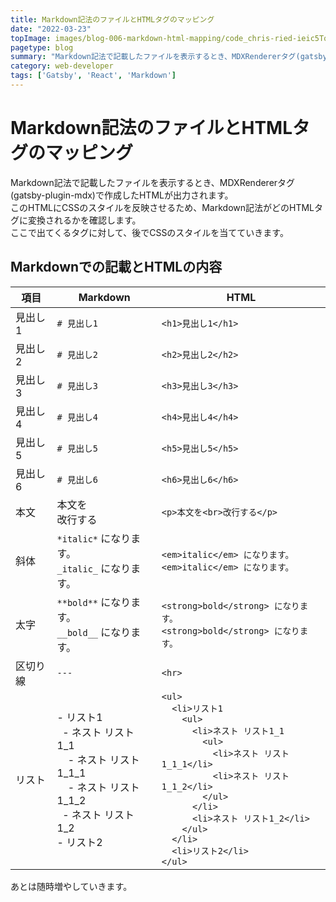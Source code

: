 ```yaml
---
title: Markdown記法のファイルとHTMLタグのマッピング
date: "2022-03-23"
topImage: images/blog-006-markdown-html-mapping/code_chris-ried-ieic5Tq8YMk-unsplash.jpg
pagetype: blog
summary: "Markdown記法で記載したファイルを表示するとき、MDXRendererタグ(gatsby-plugin-mdx)で作成したHTMLが出力されます。このHTMLにCSSのスタイルを反映させるため、Markdown記法がどのHTMLタグに反映されるかを書いていきます。"
category: web-developer
tags: ['Gatsby', 'React', 'Markdown']
---
```


# Markdown記法のファイルとHTMLタグのマッピング

Markdown記法で記載したファイルを表示するとき、MDXRendererタグ(gatsby-plugin-mdx)で作成したHTMLが出力されます。  
このHTMLにCSSのスタイルを反映させるため、Markdown記法がどのHTMLタグに変換されるかを確認します。  
ここで出てくるタグに対して、後でCSSのスタイルを当てていきます。

## Markdownでの記載とHTMLの内容

| 項目 | Markdown | HTML |
| --- | --- | --- |
| 見出し1 | `# 見出し1` | `<h1>見出し1</h1>` |
| 見出し2 | `# 見出し2` | `<h2>見出し2</h2>` |
| 見出し3 | `# 見出し3` | `<h3>見出し3</h3>` |
| 見出し4 | `# 見出し4` | `<h4>見出し4</h4>` |
| 見出し5 | `# 見出し5` | `<h5>見出し5</h5>` |
| 見出し6 | `# 見出し6` | `<h6>見出し6</h6>` |
| 本文 | 本文を<br/>改行する | `<p>本文を<br>改行する</p>` |
| 斜体 | `*italic*` になります。<br/> `_italic_` になります。 | `<em>italic</em> になります。`<br/>`<em>italic</em> になります。` |
| 太字 | `**bold**` になります。<br/> `__bold__` になります。 | `<strong>bold</strong> になります。`<br/>`<strong>bold</strong> になります。` |
| 区切り線 | `---` | `<hr>` |
| リスト | - リスト1<br/>&nbsp;&nbsp;- ネスト リスト1_1<br/>&nbsp;&nbsp;&nbsp;&nbsp;- ネスト リスト1_1_1<br/>&nbsp;&nbsp;&nbsp;&nbsp;- ネスト リスト1_1_2<br/>&nbsp;&nbsp;- ネスト リスト1_2<br/>- リスト2 | `<ul>`<br/>`  <li>リスト1`<br/>`    <ul>`<br/>`      <li>ネスト リスト1_1`<br/>`        <ul>`<br/>`          <li>ネスト リスト1_1_1</li>`<br/>`          <li>ネスト リスト1_1_2</li>`<br/>`        </ul>`<br/>`      </li>`<br/>`      <li>ネスト リスト1_2</li>`<br/>`    </ul>`<br/>`  </li>`<br/>`  <li>リスト2</li>`<br/>`</ul>` |

あとは随時増やしていきます。